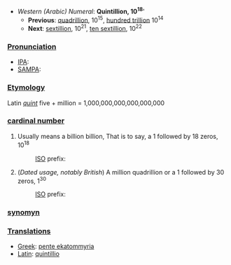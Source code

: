 *''Western (Arabic) Numeral'': '''Quintillion, 10<sup>18</sup>''''
**'''Previous''': [[quadrillion]], 10<sup>15</sup>, [[hundred trillion]] 10<sup>14</sup>
**'''Next''': [[sextillion]], 10<sup>21</sup>, [[ten sextillion]], 10<sup>22</sup>

===[[Pronunciation]]===
*[[IPA]]:
*[[SAMPA]]:
===[[Etymology]]===
Latin ''[[quint]]'' five + million = 1,000,000,000,000,000,000
===[[cardinal number]]===
#Usually means a billion billion, That is to say, a 1 followed by 18 zeros, 10<sup>18</sup>
#:[[ISO]] prefix:
#(''Dated usage, notably British'') A million quadrillion or a 1 followed by 30 zeros, 1<sup>30</sup>
#:[[ISO]] prefix:
===[[synomyn]]===
===[[Translations]]===
*[[Greek]]: [[pente ekatommyria]]
*[[Latin]]: [[quintillio]]